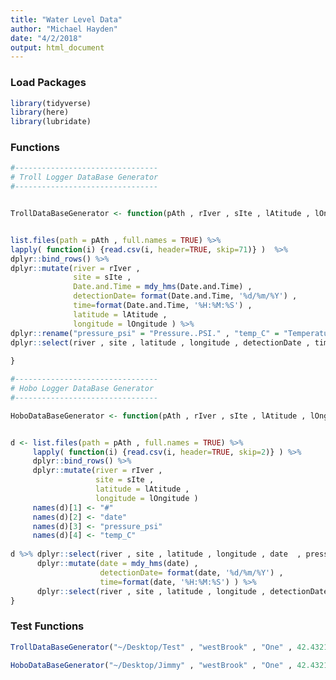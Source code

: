 ```yaml
---
title: "Water Level Data"
author: "Michael Hayden"
date: "4/2/2018"
output: html_document
---
```


### Load Packages
```r
library(tidyverse)
library(here)
library(lubridate) 
```


### Functions
```r

#--------------------------------
# Troll Logger DataBase Generator 
#--------------------------------


TrollDataBaseGenerator <- function(pAth , rIver , sIte , lAtitude , lOngitude){


list.files(path = pAth , full.names = TRUE) %>%
lapply( function(i) {read.csv(i, header=TRUE, skip=71)} )  %>%
dplyr::bind_rows() %>%
dplyr::mutate(river = rIver ,
              site = sIte ,
              Date.and.Time = mdy_hms(Date.and.Time) ,
              detectionDate= format(Date.and.Time, '%d/%m/%Y') ,
              time=format(Date.and.Time, '%H:%M:%S') ,
              latitude = lAtitude ,
              longitude = lOngitude ) %>%
dplyr::rename("pressure_psi" = "Pressure..PSI." , "temp_C" = "Temperature..C." , "depth_ft" = "Depth..ft.") %>%
dplyr::select(river , site , latitude , longitude , detectionDate , time , pressure_psi , temp_C , depth_ft)
  
}

#--------------------------------
# Hobo Logger DataBase Generator 
#--------------------------------

HoboDataBaseGenerator <- function(pAth , rIver , sIte , lAtitude , lOngitude){


d <- list.files(path = pAth , full.names = TRUE) %>%
     lapply( function(i) {read.csv(i, header=TRUE, skip=2)} ) %>%  
     dplyr::bind_rows() %>%
     dplyr::mutate(river = rIver ,
                   site = sIte ,
                   latitude = lAtitude ,
                   longitude = lOngitude )
     names(d)[1] <- "#"
     names(d)[2] <- "date"
     names(d)[3] <- "pressure_psi" 
     names(d)[4] <- "temp_C" 
     
d %>% dplyr::select(river , site , latitude , longitude , date  , pressure_psi , temp_C ) %>% 
      dplyr::mutate(date = mdy_hms(date) ,
                    detectionDate= format(date, '%d/%m/%Y') ,
                    time=format(date, '%H:%M:%S') ) %>%
      dplyr::select(river , site , latitude , longitude , detectionDate , time , pressure_psi , temp_C ) 
}

```


### Test Functions
```r

TrollDataBaseGenerator("~/Desktop/Test" , "westBrook" , "One" , 42.432128 , -72.667070)

HoboDataBaseGenerator("~/Desktop/Jimmy" , "westBrook" , "One" , 42.432128 , -72.667070)

```

